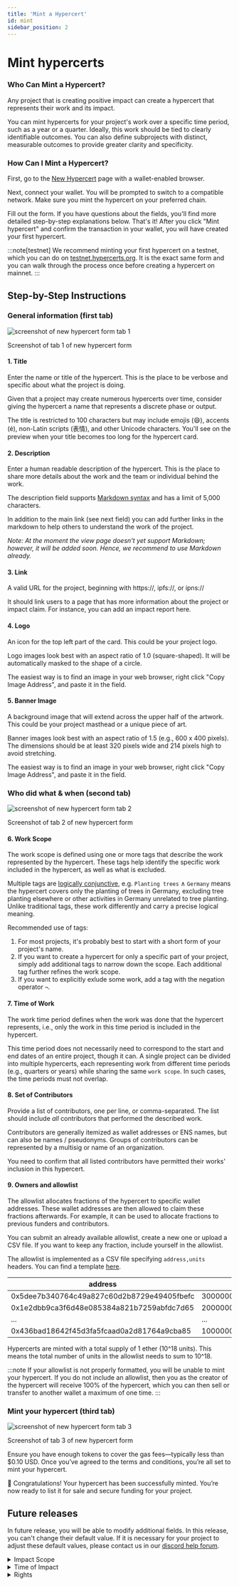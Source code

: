 ```yaml
---
title: 'Mint a Hypercert'
id: mint
sidebar_position: 2
---
```


# Mint hypercerts

### Who Can Mint a Hypercert?

Any project that is creating positive impact can create a hypercert that represents their work and its impact.

You can mint hypercerts for your project's work over a specific time period, such as a year or a quarter. Ideally, this work should be tied to clearly identifiable outcomes. You can also define subprojects with distinct, measurable outcomes to provide greater clarity and specificity.

### How Can I Mint a Hypercert?

First, go to the <a href="https://app.hypercerts.org/hypercerts/new" target="_blank">New Hypercert</a> page with a wallet-enabled browser.

Next, connect your wallet. You will be prompted to switch to a compatible network. Make sure you mint the hypercert on your preferred chain.

Fill out the form. If you have questions about the fields, you'll find more detailed step-by-step explanations below. That's it! After you click "Mint hypercert" and confirm the transaction in your wallet, you will have created your first hypercert.

:::note[testnet]
We recommend minting your first hypercert on a testnet, which you can do on <a href="https://testnet.hypercerts.org/hypercerts/new" target="_blank">testnet.hypercerts.org</a>. It is the exact same form and you can walk through the process once before creating a hypercert on mainnet.
:::

## Step-by-Step Instructions

### General information (first tab)

<div style={{textAlign: 'center'}}>
    <img src="/img/screenshots/new_hypercert_form_tab1.png" alt="screenshot of new hypercert form tab 1" style={{ maxWidth: '600px', width: '100%' }}/>
  <p style={{ marginTop: '6px', fontStyle: 'italic' }}>Screenshot of tab 1 of new hypercert form</p>
</div>

#### 1. Title

Enter the name or title of the hypercert. This is the place to be verbose and specific about what the project is doing. 

Given that a project may create numerous hypercerts over time, consider giving the hypercert a name that represents a discrete phase or output.

The title is restricted to 100 characters but may include emojis (:smile:), accents (é), non-Latin scripts (表情), and other Unicode characters. You'll see on the preview when your title becomes too long for the hypercert card. 

#### 2. Description

Enter a human readable description of the hypercert. This is the place to share more details about the work and the team or individual behind the work.

The description field supports [Markdown syntax](https://www.markdownguide.org/cheat-sheet/) and has a limit of 5,000 characters.

In addition to the main link (see next field) you can add further links in the markdown to help others to understand the work of the project.

*Note: At the moment the view page doesn't yet support Markdown; however, it will be added soon. Hence, we recommend to use Markdown already.*

#### 3. Link

A valid URL for the project, beginning with https://, ipfs://, or ipns://

It should link users to a page that has more information about the project or impact claim. For instance, you can add an impact report here.

#### 4. Logo

An icon for the top left part of the card. This could be your project logo. 

Logo images look best with an aspect ratio of 1.0 (square-shaped). It will be automatically masked to the shape of a circle.

The easiest way is to find an image in your web browser, right click "Copy Image Address", and paste it in the field.

#### 5. Banner Image

A background image that will extend across the upper half of the artwork. This could be your project masthead or a unique piece of art.

Banner images look best with an aspect ratio of 1.5 (e.g., 600 x 400 pixels). The dimensions should be at least 320 pixels wide and 214 pixels high to avoid stretching.

The easiest way is to find an image in your web browser, right click "Copy Image Address", and paste it in the field.

### Who did what & when (second tab)

<div style={{textAlign: 'center'}}>
    <img src="/img/screenshots/new_hypercert_form_tab2.png" alt="screenshot of new hypercert form tab 2" style={{ maxWidth: '600px', width: '100%' }}/>
  <p style={{ marginTop: '6px', fontStyle: 'italic' }}>Screenshot of tab 2 of new hypercert form</p>
</div>


#### 6. Work Scope

The work scope is defined using one or more tags that describe the work represented by the hypercert. These tags help identify the specific work included in the hypercert, as well as what is excluded.

Multiple tags are [logically conjunctive](https://en.wikipedia.org/wiki/Logical_conjunction), e.g. `Planting trees` ∧ `Germany` means the hypercert covers only the planting of trees in Germany, excluding tree planting elsewhere or other activities in Germany unrelated to tree planting. Unlike traditional tags, these work differently and carry a precise logical meaning.

Recommended use of tags:
1. For most projects, it's probably best to start with a short form of your project's name. 
2. If you want to create a hypercert for only a specific part of your project, simply add additional tags to narrow down the scope. Each additional tag further refines the work scope.
3. If you want to explicitly exlude some work, add a tag with the negation operator `¬`.

#### 7. Time of Work

The work time period defines when the work was done that the hypercert represents, i.e., only the work in this time period is included in the hypercert.

This time period does not necessarily need to correspond to the start and end dates of an entire project, though it can. A single project can be divided into multiple hypercerts, each representing work from different time periods (e.g., quarters or years) while sharing the same `work scope`. In such cases, the time periods must not overlap.

#### 8. Set of Contributors

Provide a list of contributors, one per line, or comma-separated. The list should include _all_ contributors that performed the described work.

Contributors are generally itemized as wallet addresses or ENS names, but can also be names / pseudonyms. Groups of contributors can be represented by a multisig or name of an organization.

You need to confirm that all listed contributors have permitted their works' inclusion in this hypercert.

#### 9. Owners and allowlist

The allowlist allocates fractions of the hypercert to specific wallet addresses. These wallet addresses are then allowed to claim these fractions afterwards. For example, it can be used to allocate fractions to previous funders and contributors.

You can submit an already available allowlist, create a new one or upload a CSV file. If you want to keep any fraction, include yourself in the allowlist.

The allowlist is implemented as a CSV file specifying `address,units` headers. You can find a template [here](https://testnet.hypercerts.org/allowlist.csv).

| address                                    | units              |
| ------------------------------------------ | ------------------ |
| 0x5dee7b340764c49a827c60d2b8729e49405fbefc | 300000000000000000 |
| 0x1e2dbb9ca3f6d48e085384a821b7259abfdc7d65 | 200000000000000000 |
| ...                                        | ...                |
| 0x436bad18642f45d3fa5fcaad0a2d81764a9cba85 | 100000000000000000 |

Hypercerts are minted with a total supply of 1 ether (10^18 units). This means the total number of units in the allowlist needs to sum to 10^18.

:::note
If your allowlist is not properly formatted, you will be unable to mint your hypercert. If you do not include an allowlist, then you as the creator of the hypercert will receive 100% of the hypercert, which you can then sell or transfer to another wallet a maximum of one time.
:::

### Mint your hypercert (third tab)

<div style={{textAlign: 'center'}}>
    <img src="/img/screenshots/new_hypercert_form_tab3.png" alt="screenshot of new hypercert form tab 3" style={{ maxWidth: '600px', width: '100%' }}/>
  <p style={{ marginTop: '6px', fontStyle: 'italic' }}>Screenshot of tab 3 of new hypercert form</p>
</div>

Ensure you have enough tokens to cover the gas fees—typically less than $0.10 USD. Once you’ve agreed to the terms and conditions, you’re all set to mint your hypercert.

🎉 Congratulations! Your hypercert has been successfully minted. You’re now ready to list it for sale and secure funding for your project.

## Future releases

In future release, you will be able to modify additional fields. In this release, you can't change their default value. If it is necessary for your project to adjust these default values, please contact us in our [discord help forum](https://discord.gg/azPgDcSQWw).

<details>
  <summary>Impact Scope</summary>

The impact scope can be used to limit the impact that a hypercert represents, e.g. for the work scope `Planting trees` a hypercert can represent _only_ the impact on biodiversity by including the impact scope tag `Biodiversity`. This would exclude all other impacts, including the impact on CO2 in the atmosphere, which can be useful if that impact is already captured by a carbon credit.

In the current release, this is set to "`all`", i.e. every impact the work has is included in the hypercert.

Just like the work scope, multiple impact scope tags are [logically conjunctive](https://en.wikipedia.org/wiki/Logical_conjunction).

</details>

<details>
  <summary>Time of Impact</summary>

The impact time period is another way to limit the impact that a hypercert represents, e.g. inventing a new medical treatment has a positive impact over many years, but we might want to capture the positive impact separately for each year.

By default the `impact start date` is the same as the `work start date` and the `impact end date` is "`indefinite`", i.e., the impact is not restricted time-wise.

</details>

<details>
  <summary>Rights</summary>

This field defines the rights that owners of the hypercert have over the work being claimed by this hypercert.

By default this is set to `Public Display`, i.e., the owners are allowed to publicly display the hypercert and show their support of the work.

</details>